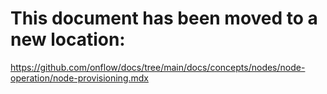 # This document has been moved to a new location:

https://github.com/onflow/docs/tree/main/docs/concepts/nodes/node-operation/node-provisioning.mdx

